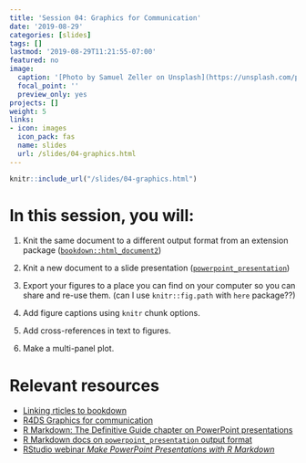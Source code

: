 ```yaml
---
title: 'Session 04: Graphics for Communication'
date: '2019-08-29'
categories: [slides]
tags: []
lastmod: '2019-08-29T11:21:55-07:00'
featured: no
image:
  caption: '[Photo by Samuel Zeller on Unsplash](https://unsplash.com/photos/FvNp_SY4kF0)'
  focal_point: ''
  preview_only: yes
projects: []
weight: 5
links:
- icon: images
  icon_pack: fas
  name: slides
  url: /slides/04-graphics.html
---
```


```r
knitr::include_url("/slides/04-graphics.html")
```

# In this session, you will:

1. Knit the same document to a different output format from an extension package ([`bookdown::html_document2`](https://bookdown.org/yihui/rmarkdown/bookdown-output.html#a-single-document))

1. Knit a new document to a slide presentation ([`powerpoint_presentation`](https://bookdown.org/yihui/rmarkdown/powerpoint-presentation.html))

1. Export your figures to a place you can find on your computer so you can share and re-use them. (can I use `knitr::fig.path` with `here` package??)

1. Add figure captions using `knitr` chunk options.

1. Add cross-references in text to figures.

1. Make a multi-panel plot.


# Relevant resources

+ [Linking rticles to bookdown](https://bookdown.org/yihui/rmarkdown/rticles-bookdown.html)
+ [R4DS Graphics for communication](https://r4ds.had.co.nz/graphics-for-communication.html)
+ [R Markdown: The Definitive Guide chapter on PowerPoint presentations](https://bookdown.org/yihui/rmarkdown/powerpoint-presentation.html)
+ [R Markdown docs on `powerpoint_presentation` output format](https://rmarkdown.rstudio.com/docs/reference/powerpoint_presentation.html)
+ [RStudio webinar _Make PowerPoint Presentations with R Markdown_ ](https://resources.rstudio.com/webinars/make-powerpoint-presentations-with-r-markdown-nathan-stephens)
